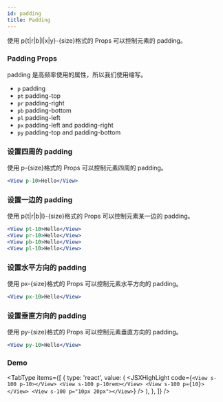 ```yaml
---
id: padding
title: Padding
---
```



使用 p{t|r|b|l|x|y}-{size}格式的 Props 可以控制元素的 padding。

### Padding Props

padding 是高频率使用的属性，所以我们使用缩写。

- `p` padding
- `pt` padding-top
- `pr` padding-right
- `pb` padding-bottom
- `pl` padding-left
- `px` padding-left and padding-right
- `py` padding-top and padding-bottom

### 设置四周的 padding

使用 p-{size}格式的 Props 可以控制元素四周的 padding。

```jsx
<View p-10>Hello</View>
```

### 设置一边的 padding

使用 p{t|r|b|l}-{size}格式的 Props 可以控制元素某一边的 padding。

```jsx
<View pt-10>Hello</View>
<View pr-10>Hello</View>
<View pb-10>Hello</View>
<View pl-10>Hello</View>
```

### 设置水平方向的 padding

使用 px-{size}格式的 Props 可以控制元素水平方向的 padding。

```jsx
<View px-10>Hello</View>
```

### 设置垂直方向的 padding

使用 py-{size}格式的 Props 可以控制元素垂直方向的 padding。

```jsx
<View py-10>Hello</View>
```

### Demo

<Padding />

<TabType
  items={[
    {
      type: 'react',
      value: (
        <JSXHighLight
          code={`
<View s-100 p-10></View>
<View s-100 p-10rem></View>
<View s-100 p={10}></View>
<View s-100 p="10px 20px"></View>
`}
        />
      ),
    },
  ]}
/>
